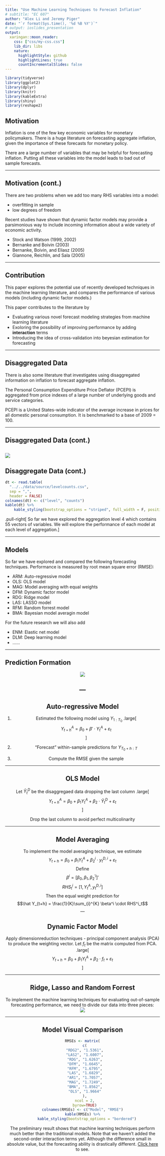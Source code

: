 ```yaml
---
title: "Use Machine Learning Techniques to Forecast Inflation"
# subtitle: "EC 607"
author: "Alex Li and Jeremy Piger"
date: "`r format(Sys.time(), '%d %B %Y')`"
# output: ioslides_presentation
output:
  xaringan::moon_reader:
    css: ["css/my-css.css"]
    lib_dir: libs
    nature:
      highlightStyle: github
      highlightLines: true
      countIncrementalSlides: false
---
```


```r
library(tidyverse)
library(ggplot2)
library(dplyr)
library(knitr)
library(kableExtra)
library(shiny)
library(reshape2)
```

## Motivation

Inflation is one of the few key economic variables for monetary policymakers. There is a huge literature on forecasting aggregate inflation, given the importance of these forecasts for monetary policy. 

There are a large number of variables that may be helpful for forecasting inflation. Putting all these variables into the model leads to bad out of sample forecasts. 

---

## Motivation (cont.)

There are two problems when we add too many RHS variables into a model:

* overfitting in sample
* low degrees of freedom

Recent studies have shown that dynamic factor models may provide a parsimonious way to include incoming information about a wide variety of economic activity.

* Stock and Watson (1999, 2002)
* Bernanke and Boivin (2003)
* Bernanke, Boivin, and Eliasz (2005)
* Giannone, Reichlin, and Sala (2005)

---

## Contribution

This paper explores the potential use of recently developed techniques in the machine learning literature, and compares the performance of various models (including dynamic factor models.)

This paper contributes to the literature by

* Evaluating various novel forecast modeling strategies from machine learning literature
* Exoloring the possibility of improving performance by adding **interaction** terms
* Introducing the idea of cross-validation into beyesian estimation for forecasting 

---

## Disaggregated Data

There is also some literature that investigates using disaggregated information on inflation to forecast aggregate inflation.

The Personal Consumption Expenditure Price Deflator (PCEPI) is aggregated from price indexes of a large number of underlying goods and service categories.

PCEPI is a United States-wide indicator of the average increase in prices for all domestic personal consumption. It is benchmarked to a base of 2009 = 100.



---

## Disaggregated Data (cont.)

![](disaggregate-diagram.png)
---

## Disaggregate Data (cont.)

```r
dt <- read.table(
  "../../data/source/levelcounts.csv",
  sep = ",",
  header = FALSE)
colnames(dt) <- c("level", "counts")
kable(dt) %>% 
    kable_styling(bootstrap_options = "striped", full_width = F, position = "float_left")
```

.pull-right[
So far we have explored the aggregation level 4 which contains 55 vectors of variables. We will explore the performance of each model at each level of aggregation.
]

---

## Models

So far we have explored and compared the following forecasting techniques. Performance is measured by root mean square error (RMSE):

* ARM:  Auto-regressive model
* OLS:  OLS model
* MAG:  Model averaging with equal weights
* DFM:  Dynamic factor model
* RDG:  Ridge model
* LAS:  LASSO model
* RFM:  Random forrest model
* BMA:  Bayesian model averagin model

For the future research we will also add 

* ENM:  Elastic net model
* DLM:  Deep learning model
* ......

---

## Prediction Formation

<center>
![](prediction-formation.png)
<center>

--- 
---

## Auto-regressive Model

1. Estimated the following model using $Y_{1:T_0}$
.large[
$$Y^A_{t+h} = \beta_0 + \beta ' \cdot Y^A_{t} + \varepsilon_t$$]
2. "Forecast" within-sample predictions for $Y_{T_0+h:T}$

3. Compute the RMSE given the sample

---

## OLS Model

Let $\tilde Y^D_{t}$ be the disaggregaed data dropping the last column 
.large[
$$Y^A_{t+h} = \beta_0 + \beta_1Y^A_{t} + \beta_2 \cdot \tilde Y^D_{t}  +\varepsilon_t$$]

Drop the last column to avoid perfect multicolinarity

---

## Model Averaging

To implement the model averaging technique, we estimate
$$Y_{t+h} = \beta_0 + \beta_1Y^A_{t} + \beta^i_2 \cdot y^{D,i}_t + \varepsilon_t$$
Define 
$$\beta^i = [\beta_0, \beta_1, \beta^{'i}_2]'$$
$$RHS^i_t = [1, Y^A_t, y_t^{D,i}]$$
Then the equal weight prediction for 
$$\hat Y_{t+h} = \frac{1}{K}\sum_{i}^{K} \beta^i \cdot RHS^i_t$$
---

## Dynamic Factor Model

Apply dimensionreduction techniques - principal component analysis (PCA) to produce the weighting vector. Let $f_t$ be the matrix computed from PCA. 
.large[
$$Y_{t+h} = \beta_0 + \beta_1Y^A_{t} + \beta_2 \cdot f_t + \varepsilon_t$$]

---

## Ridge, Lasso and Random Forrest

To implement the machine learning techniques for evaluating out-of-sample forecasting performance, we need to divide our data into three pieces:
<center>
![](machinelearning-diagram.png)
<center>

---
## Model Visual Comparison
```r

RMSEs <- matrix(
  c(
  "RDG2", "1.5361",
  "LAS2", "1.6007",
  "RDG", "1.6263",
  "DFM", "1.6645",
  "RFM", "1.6795",
  "LAS", "1.6829",
  "AR1", "1.7057",
  "MAG", "1.7249",
  "BMA", "1.8562",
  "OLS", "1.9664"
  ),
  ncol = 2,
  byrow=TRUE)
colnames(RMSEs) <- c("Model", "RMSE")
kable(RMSEs) %>%
    kable_styling(bootstrap_options = "bordered")
```
 
The preliminary result shows that machine learning techniques perform much better than the traditional models. Note that we haven't added the second-order interaction terms yet. Although the difference small in absolute value, but the forecasting ability is drastically different. [Click here](http://127.0.0.1:7938) to see.












